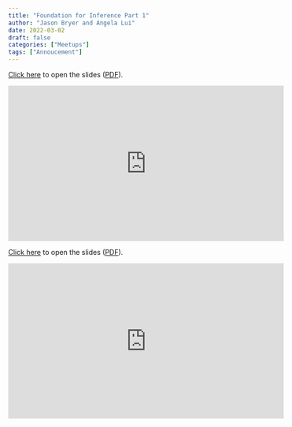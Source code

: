 ```yaml
---
title: "Foundation for Inference Part 1"
author: "Jason Bryer and Angela Lui"
date: 2022-03-02
draft: false
categories: ["Meetups"]
tags: ["Annoucement"]
---
```



[Click here](/slides/05-Foundation_for_Inference.html#1) to open the slides ([PDF](/slides/05-Foundation_for_Inference.pdf)).

<iframe width="560" height="315" src="https://www.youtube.com/embed/PrlOYF4iauM" title="YouTube video player" frameborder="0" allow="accelerometer; autoplay; clipboard-write; encrypted-media; gyroscope; picture-in-picture" allowfullscreen></iframe>

<!--more-->

[Click here](/slides/05-Foundation_for_Inference.html#1) to open the slides ([PDF](/slides/05-Foundation_for_Inference.pdf)).

<iframe width="560" height="315" src="https://www.youtube.com/embed/PrlOYF4iauM" title="YouTube video player" frameborder="0" allow="accelerometer; autoplay; clipboard-write; encrypted-media; gyroscope; picture-in-picture" allowfullscreen></iframe>



